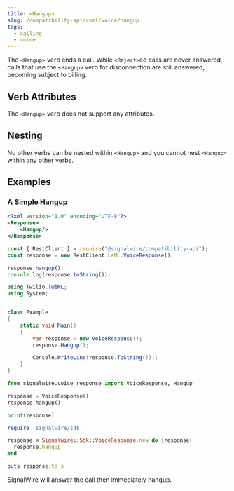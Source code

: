 ```yaml
---
title: <Hangup>
slug: /compatibility-api/cxml/voice/hangup
tags:
  - calling
  - voice
---
```



The `<Hangup>` verb ends a call. While `<Reject>`ed calls are never answered, calls that use the `<Hangup>` verb for disconnection are still answered, becoming subject to billing.

## Verb Attributes

The `<Hangup>` verb does not support any attributes.

## Nesting

No other verbs can be nested within `<Hangup>` and you cannot nest `<Hangup>` within any other verbs.

## Examples

### A Simple Hangup

<Tabs groupId="cxml-api">
  <TabItem value="XML">

```xml
<?xml version="1.0" encoding="UTF-8"?>
<Response>
    <Hangup/>
</Response>
```

  </TabItem>

  <TabItem value="JavaScript">

```javascript
const { RestClient } = require("@signalwire/compatibility-api");
const response = new RestClient.LaML.VoiceResponse();

response.hangup();
console.log(response.toString());
```

  </TabItem>

  <TabItem value="C#">

```csharp
using Twilio.TwiML;
using System;


class Example
{
    static void Main()
    {
        var response = new VoiceResponse();
        response.Hangup();

        Console.WriteLine(response.ToString());;
    }
}
```

  </TabItem>

  <TabItem value="Python">

```python
from signalwire.voice_response import VoiceResponse, Hangup

response = VoiceResponse()
response.hangup()

print(response)
```

  </TabItem>

  <TabItem value="Ruby">

```ruby
require 'signalwire/sdk'

response = Signalwire::Sdk::VoiceResponse.new do |response|
  response.hangup
end

puts response.to_s
```

  </TabItem>

</Tabs>

SignalWire will answer the call then immediately hangup.
